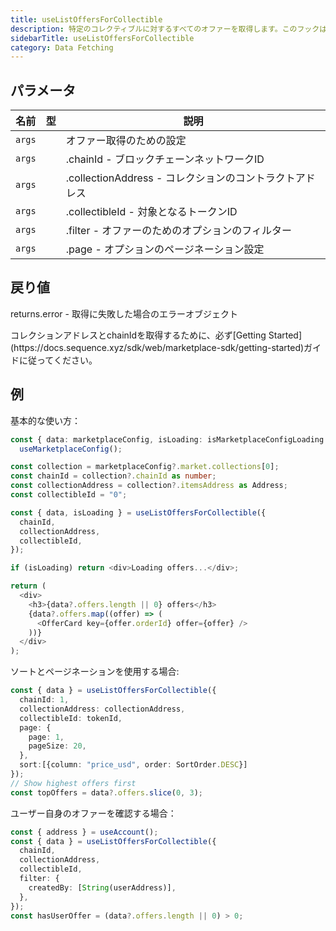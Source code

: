 ```yaml
---
title: useListOffersForCollectible
description: 特定のコレクティブルに対するすべてのオファーを取得します。このフックは、特定のコレクティブルに対して出されたアクティブなオファーの一覧を取得し、価格・有効期限・作成者情報などの詳細を含みます。必要に応じてフィルタリングやページネーションも可能です。
sidebarTitle: useListOffersForCollectible
category: Data Fetching
---
```


## パラメータ

| 名前     | 型 | 説明                                     |
| ------ | - | -------------------------------------- |
| `args` |   | オファー取得のための設定                           |
| `args` |   | .chainId - ブロックチェーンネットワークID            |
| `args` |   | .collectionAddress - コレクションのコントラクトアドレス |
| `args` |   | .collectibleId - 対象となるトークンID           |
| `args` |   | .filter - オファーのためのオプションのフィルター          |
| `args` |   | .page - オプションのページネーション設定               |

## 戻り値
returns.error - 取得に失敗した場合のエラーオブジェクト

<Note>
  コレクションアドレスとchainIdを取得するために、必ず[Getting Started](https://docs.sequence.xyz/sdk/web/marketplace-sdk/getting-started)ガイドに従ってください。
</Note>

## 例
基本的な使い方：

```typescript
const { data: marketplaceConfig, isLoading: isMarketplaceConfigLoading } =
  useMarketplaceConfig();

const collection = marketplaceConfig?.market.collections[0];
const chainId = collection?.chainId as number;
const collectionAddress = collection?.itemsAddress as Address;
const collectibleId = "0";

const { data, isLoading } = useListOffersForCollectible({
  chainId,
  collectionAddress,
  collectibleId,
});

if (isLoading) return <div>Loading offers...</div>;

return (
  <div>
    <h3>{data?.offers.length || 0} offers</h3>
    {data?.offers.map((offer) => (
      <OfferCard key={offer.orderId} offer={offer} />
    ))}
  </div>
);
```

ソートとページネーションを使用する場合:

```typescript
const { data } = useListOffersForCollectible({
  chainId: 1,
  collectionAddress: collectionAddress,
  collectibleId: tokenId,
  page: {
    page: 1,
    pageSize: 20,
  },
  sort:[{column: "price_usd", order: SortOrder.DESC}]
});
// Show highest offers first
const topOffers = data?.offers.slice(0, 3);
```

ユーザー自身のオファーを確認する場合：

```typescript
const { address } = useAccount();
const { data } = useListOffersForCollectible({
  chainId,
  collectionAddress,
  collectibleId,
  filter: {
    createdBy: [String(userAddress)],
  },
});
const hasUserOffer = (data?.offers.length || 0) > 0;
```